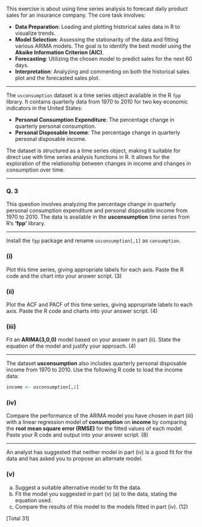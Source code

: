 This exercise is about using time series analysis to forecast daily product sales for an insurance company. The core task involves:

* **Data Preparation**: Loading and plotting historical sales data in R to visualize trends.
* **Model Selection**: Assessing the stationarity of the data and fitting various ARIMA models. The goal is to identify the best model using the **Akaike Information Criterion (AIC)**.
* **Forecasting**: Utilizing the chosen model to predict sales for the next 60 days.
* **Interpretation**: Analyzing and commenting on both the historical sales plot and the forecasted sales plot.


---

The `usconsumption` dataset is a time series object available in the R `fpp` library. It contains quarterly data from 1970 to 2010 for two key economic indicators in the United States:

* **Personal Consumption Expenditure**: The percentage change in quarterly personal consumption.
* **Personal Disposable Income**: The percentage change in quarterly personal disposable income.

The dataset is structured as a time series object, making it suitable for direct use with time series analysis functions in R. It allows for the exploration of the relationship between changes in income and changes in consumption over time.


---

### **Q. 3**

This question involves analyzing the percentage change in quarterly personal consumption expenditure and personal disposable income from 1970 to 2010. The data is available in the **usconsumption** time series from R's **‘fpp’** library.

-----



Install the `fpp` package and rename `usconsumption[,1]` as `consumption`.

### (i)

Plot this time series, giving appropriate labels for each axis. Paste the R code and the chart into your answer script. (3)

### (ii)

Plot the ACF and PACF of this time series, giving appropriate labels to each axis. Paste the R code and charts into your answer script. (4)

### (iii)

Fit an **ARIMA(3,0,0)** model based on your answer in part (ii). State the equation of the model and justify your approach. (4)

-----

The dataset **usconsumption** also includes quarterly personal disposable income from 1970 to 2010. Use the following R code to load the income data:

```r
income <- usconsumption[,2]
```

### (iv)

Compare the performance of the ARIMA model you have chosen in part (iii) with a linear regression model of **consumption** on **income** by comparing the **root mean square error (RMSE)** for the fitted values of each model. Paste your R code and output into your answer script. (8)

-----

An analyst has suggested that neither model in part (iv) is a good fit for the data and has asked you to propose an alternate model.

### (v)

a) Suggest a suitable alternative model to fit the data.
b) Fit the model you suggested in part (v) (a) to the data, stating the equation used.
c) Compare the results of this model to the models fitted in part (iv). (12)

[Total 31]

